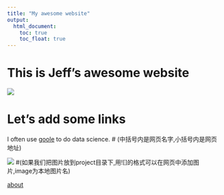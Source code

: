 ```yaml
---
title: "My awesome website"
output: 
  html_document:
    toc: true
    toc_float: true
---
```


# This is Jeff's awesome website

![](https://media.giphy.com/media/drXGoW1iudhKw/giphy.gif)

# Let's add some links

I often use [goole](https://www.google.com) to do data science. 
# (中括号内是网页名字,小括号内是网页地址)

![](WechatIMG62.jpeg) 
#(如果我们把图片放到project目录下,用![]的格式可以在网页中添加图片,image为本地图片名)

[about](about.html)